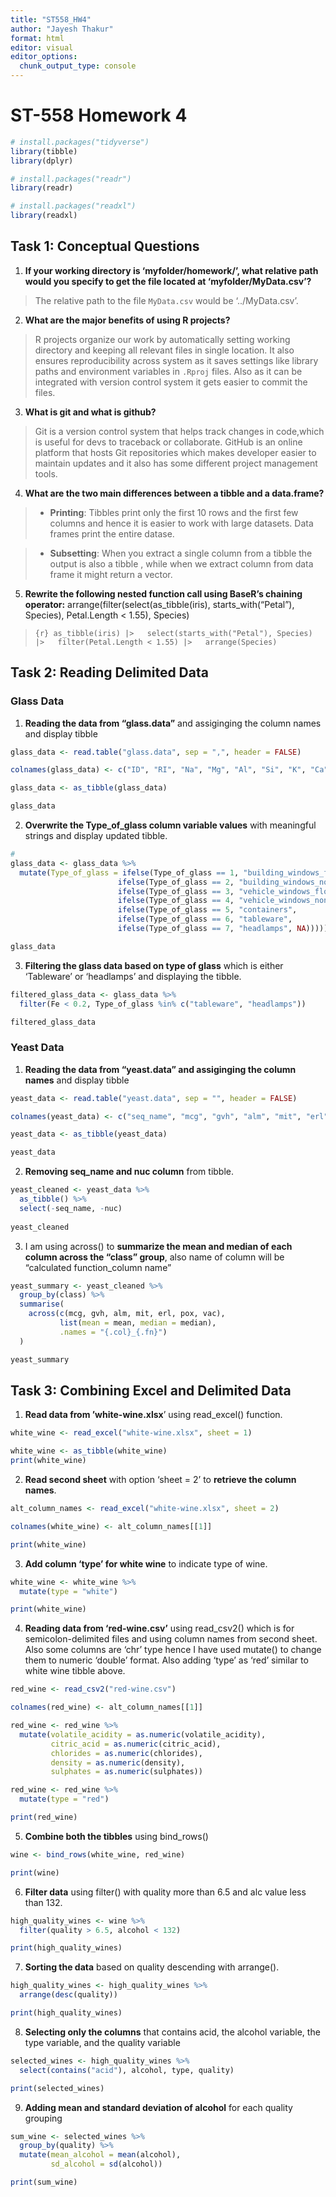 ```yaml
---
title: "ST558_HW4"
author: "Jayesh Thakur"
format: html
editor: visual
editor_options: 
  chunk_output_type: console
---
```

# ST-558 Homework 4

```r

# install.packages("tidyverse")
library(tibble)
library(dplyr)

# install.packages("readr")
library(readr)

# install.packages("readxl")
library(readxl)
```

## Task 1: Conceptual Questions

1.  **If your working directory is 'myfolder/homework/', what relative path would you specify to get the file located at 'myfolder/MyData.csv'?**

> The relative path to the file `MyData.csv` would be '../MyData.csv'.

2.  **What are the major benefits of using R projects?**

> R projects organize our work by automatically setting working directory and keeping all relevant files in single location. It also ensures reproducibility across system as it saves settings like library paths and environment variables in `.Rproj` files. Also as it can be integrated with version control system it gets easier to commit the files.

3.  **What is git and what is github?**

> Git is a version control system that helps track changes in code,which is useful for devs to traceback or collaborate. GitHub is an online platform that hosts Git repositories which makes developer easier to maintain updates and it also has some different project management tools.

4.  **What are the two main differences between a tibble and a data.frame?**

> -   **Printing**: Tibbles print only the first 10 rows and the first few columns and hence it is easier to work with large datasets. Data frames print the entire datase.

> -   **Subsetting**: When you extract a single column from a tibble the output is also a tibble , while when we extract column from data frame it might return a vector.

5.  **Rewrite the following nested function call using BaseR’s chaining operator:** arrange(filter(select(as_tibble(iris), starts_with("Petal"), Species), Petal.Length \< 1.55), Species)

> ```{r}
> as_tibble(iris) |>
>   select(starts_with("Petal"), Species) |>
>   filter(Petal.Length < 1.55) |>
>   arrange(Species)
> ```

## Task 2: Reading Delimited Data

### Glass Data

1.  **Reading the data from "glass.data"** and assiginging the column names and display tibble

```r
glass_data <- read.table("glass.data", sep = ",", header = FALSE)

colnames(glass_data) <- c("ID", "RI", "Na", "Mg", "Al", "Si", "K", "Ca", "Ba", "Fe", "Type_of_glass")

glass_data <- as_tibble(glass_data)

glass_data
```

2.  **Overwrite the Type_of_glass column variable values** with meaningful strings and display updated tibble.

```r
# 
glass_data <- glass_data %>%
  mutate(Type_of_glass = ifelse(Type_of_glass == 1, "building_windows_float_processed",
                        ifelse(Type_of_glass == 2, "building_windows_non_float_processed",
                        ifelse(Type_of_glass == 3, "vehicle_windows_float_processed",
                        ifelse(Type_of_glass == 4, "vehicle_windows_non_float_processed",
                        ifelse(Type_of_glass == 5, "containers",
                        ifelse(Type_of_glass == 6, "tableware", 
                        ifelse(Type_of_glass == 7, "headlamps", NA))))))))

glass_data
```

3.  **Filtering the glass data based on type of glass** which is either 'Tableware' or 'headlamps' and displaying the tibble.

```r
filtered_glass_data <- glass_data %>%
  filter(Fe < 0.2, Type_of_glass %in% c("tableware", "headlamps"))

filtered_glass_data
```

### Yeast Data

1.  **Reading the data from "yeast.data" and assiginging the column names** and display tibble

```r
yeast_data <- read.table("yeast.data", sep = "", header = FALSE)

colnames(yeast_data) <- c("seq_name", "mcg", "gvh", "alm", "mit", "erl", "pox", "vac", "nuc", "class")

yeast_data <- as_tibble(yeast_data)

yeast_data
```

2.  **Removing seq_name and nuc column** from tibble.

```r
yeast_cleaned <- yeast_data %>%
  as_tibble() %>%
  select(-seq_name, -nuc)
  
yeast_cleaned
```

3.  I am using across() to **summarize the mean and median of each column across the "class" group**, also name of column will be "calculated function_column name"

```r
yeast_summary <- yeast_cleaned %>%
  group_by(class) %>%
  summarise(
    across(c(mcg, gvh, alm, mit, erl, pox, vac),
           list(mean = mean, median = median),
           .names = "{.col}_{.fn}")
  )

yeast_summary
```

## Task 3: Combining Excel and Delimited Data

1.  **Read data from 'white-wine.xlsx**' using read_excel() function.

```r
white_wine <- read_excel("white-wine.xlsx", sheet = 1)

white_wine <- as_tibble(white_wine)
print(white_wine)
```

2.  **Read second sheet** with option 'sheet = 2' to **retrieve the column names**.

```r
alt_column_names <- read_excel("white-wine.xlsx", sheet = 2)

colnames(white_wine) <- alt_column_names[[1]]

print(white_wine)
```

3.  **Add column 'type' for white wine** to indicate type of wine.

```r
white_wine <- white_wine %>%
  mutate(type = "white")

print(white_wine)
```

4.  **Reading data from 'red-wine.csv'** using read_csv2() which is for semicolon-delimited files and using column names from second sheet. Also some columns are 'chr' type hence I have used mutate() to change them to numeric 'double' format. Also adding 'type' as 'red' similar to white wine tibble above.

```r
red_wine <- read_csv2("red-wine.csv")

colnames(red_wine) <- alt_column_names[[1]]

red_wine <- red_wine %>%
  mutate(volatile_acidity = as.numeric(volatile_acidity),
         citric_acid = as.numeric(citric_acid),
         chlorides = as.numeric(chlorides),
         density = as.numeric(density),
         sulphates = as.numeric(sulphates))

red_wine <- red_wine %>%
  mutate(type = "red")

print(red_wine)
```

5.  **Combine both the tibbles** using bind_rows()

```r
wine <- bind_rows(white_wine, red_wine)

print(wine)
```

6.  **Filter data** using filter() with quality more than 6.5 and alc value less than 132.

```r
high_quality_wines <- wine %>%
  filter(quality > 6.5, alcohol < 132)

print(high_quality_wines)
```

7.  **Sorting the data** based on quality descending with arrange().

```r
high_quality_wines <- high_quality_wines %>%
  arrange(desc(quality))

print(high_quality_wines)
```

8.  **Selecting only the columns** that contains acid, the alcohol variable, the type variable, and the quality variable

```r
selected_wines <- high_quality_wines %>%
  select(contains("acid"), alcohol, type, quality)

print(selected_wines)
```

9.  **Adding mean and standard deviation of alcohol** for each quality grouping

```r
sum_wine <- selected_wines %>%
  group_by(quality) %>%
  mutate(mean_alcohol = mean(alcohol),
         sd_alcohol = sd(alcohol))

print(sum_wine)
```
